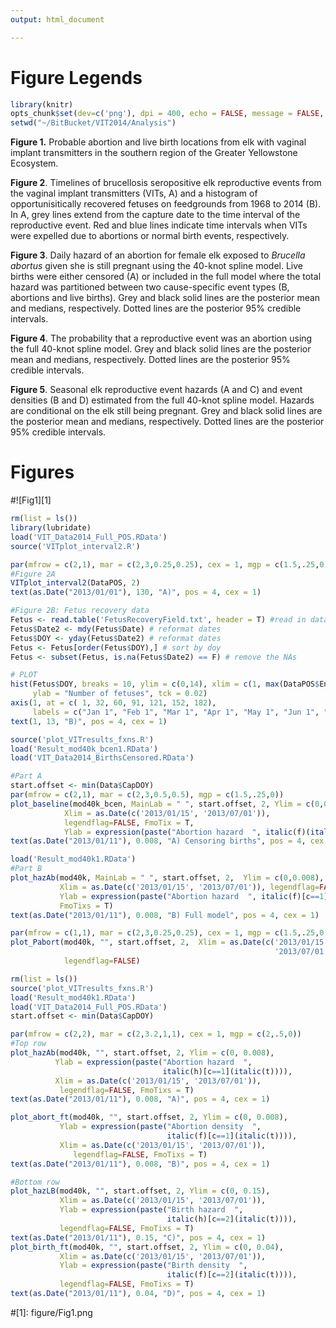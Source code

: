 ```yaml
---
output: html_document

---
```

Figure Legends
=====================================================
```r
library(knitr)
opts_chunk$set(dev=c('png'), dpi = 400, echo = FALSE, message = FALSE, cache = F, fig.cap= "", fig.lp="", fig.path = 'figure_rmd/')
setwd("~/BitBucket/VIT2014/Analysis")
```

**Figure 1.** Probable abortion and live birth locations from elk with vaginal implant transmitters in the southern region of the Greater Yellowstone Ecosystem. 
    
**Figure 2**. Timelines of brucellosis seropositive elk reproductive events from the vaginal implant transmitters (VITs, A) and a histogram of opportunisitically recovered fetuses on feedgrounds from 1968 to 2014 (B). In A, grey lines extend from the capture date to the time interval of the reproductive event. Red and blue lines indicate time intervals when VITs were expelled due to abortions or normal birth events, respectively. 

**Figure 3**. Daily hazard of an abortion for female elk exposed to *Brucella abortus* given she is still pregnant using the 40-knot spline model. Live births were either censored (A) or included in the full model where the total hazard was partitioned between two cause-specific event types (B, abortions and live births). Grey and black solid lines are the posterior mean and medians, respectively. Dotted lines are the posterior 95% credible intervals.   
    
**Figure 4**. The probability that a reproductive event was an abortion using the full 40-knot spline model. Grey and black solid lines are the posterior mean and medians, respectively. Dotted lines are the posterior 95% credible intervals. 

**Figure 5**. Seasonal elk reproductive event hazards (A and C) and event densities (B and D) estimated from the full 40-knot spline model. Hazards are conditional on the elk still being pregnant. Grey and black solid lines are the posterior mean and medians, respectively. Dotted lines are the posterior 95% credible intervals.

\newpage  

Figures
=====================================================

#![Fig1][1]  
\newpage

```r
rm(list = ls())
library(lubridate)
load('VIT_Data2014_Full_POS.RData')
source('VITplot_interval2.R')

par(mfrow = c(2,1), mar = c(2,3,0.25,0.25), cex = 1, mgp = c(1.5,.25,0))
#Figure 2A
VITplot_interval2(DataPOS, 2) 
text(as.Date("2013/01/01"), 130, "A)", pos = 4, cex = 1)

#Figure 2B: Fetus recovery data
Fetus <- read.table('FetusRecoveryField.txt', header = T) #read in data
Fetus$Date2 <- mdy(Fetus$Date) # reformat dates
Fetus$DOY <- yday(Fetus$Date2) # reformat dates
Fetus <- Fetus[order(Fetus$DOY),] # sort by doy
Fetus <- subset(Fetus, is.na(Fetus$Date2) == F) # remove the NAs

# PLOT
hist(Fetus$DOY, breaks = 10, ylim = c(0,14), xlim = c(1, max(DataPOS$EndDOY)), main = '', xlab = "", xaxt = "n", col = 'grey', 
     ylab = "Number of fetuses", tck = 0.02)
axis(1, at = c( 1, 32, 60, 91, 121, 152, 182), 
     labels = c("Jan 1", "Feb 1", "Mar 1", "Apr 1", "May 1", "Jun 1", "Jul 1"), tck = 0.02)
text(1, 13, "B)", pos = 4, cex = 1)
```
    
\newpage  

```r
source('plot_VITresults_fxns.R')
load('Result_mod40k_bcen1.RData')
load('VIT_Data2014_BirthsCensored.RData')

#Part A
start.offset <- min(Data$CapDOY)
par(mfrow = c(2,1), mar = c(2,3,0.5,0.5), mgp = c(1.5,.25,0))
plot_baseline(mod40k_bcen, MainLab = " ", start.offset, 2, Ylim = c(0,0.008), 
            Xlim = as.Date(c('2013/01/15', '2013/07/01')), 
            legendflag=FALSE, FmoTix = T, 
            Ylab = expression(paste("Abortion hazard  ", italic(f)(italic(t)))))
text(as.Date("2013/01/11"), 0.008, "A) Censoring births", pos = 4, cex = 1)

load('Result_mod40k1.RData')
#Part B
plot_hazAb(mod40k, MainLab = " ", start.offset, 2,  Ylim = c(0,0.008), 
           Xlim = as.Date(c('2013/01/15', '2013/07/01')), legendflag=FALSE,
           Ylab = expression(paste("Abortion hazard  ", italic(f)[c==1](italic(t)))),
           FmoTixs = T)
text(as.Date("2013/01/11"), 0.008, "B) Full model", pos = 4, cex = 1)
```

\newpage  

```r
par(mfrow = c(1,1), mar = c(2,3,0.25,0.25), cex = 1, mgp = c(1.5,.25,0))
plot_Pabort(mod40k, "", start.offset, 2,  Xlim = as.Date(c('2013/01/15', 
                                                           '2013/07/01')),
            legendflag=FALSE)
```

\newpage  

```r
rm(list = ls())
source('plot_VITresults_fxns.R')
load('Result_mod40k1.RData')
load('VIT_Data2014_Full_POS.RData')
start.offset <- min(Data$CapDOY)

par(mfrow = c(2,2), mar = c(2,3.2,1,1), cex = 1, mgp = c(2,.5,0))
#Top row
plot_hazAb(mod40k, "", start.offset, 2, Ylim = c(0, 0.008), 
          Ylab = expression(paste("Abortion hazard  ", 
                                  italic(h)[c==1](italic(t)))),
          Xlim = as.Date(c('2013/01/15', '2013/07/01')), 
           legendflag=FALSE, FmoTixs = T)
text(as.Date("2013/01/11"), 0.008, "A)", pos = 4, cex = 1)

plot_abort_ft(mod40k, "", start.offset, 2, Ylim = c(0, 0.008), 
           Ylab = expression(paste("Abortion density  ",
                                   italic(f)[c==1](italic(t)))),
           Xlim = as.Date(c('2013/01/15', '2013/07/01')), 
              legendflag=FALSE, FmoTixs = T)
text(as.Date("2013/01/11"), 0.008, "B)", pos = 4, cex = 1)

#Bottom row
plot_hazLB(mod40k, "", start.offset, 2, Ylim = c(0, 0.15),   
           Xlim = as.Date(c('2013/01/15', '2013/07/01')), 
           Ylab = expression(paste("Birth hazard  ", 
                                   italic(h)[c==2](italic(t)))),
           legendflag=FALSE, FmoTixs = T)
text(as.Date("2013/01/11"), 0.15, "C)", pos = 4, cex = 1)
plot_birth_ft(mod40k, "", start.offset, 2, Ylim = c(0, 0.04),  
           Xlim = as.Date(c('2013/01/15', '2013/07/01')),
           Ylab = expression(paste("Birth density  ", 
                                   italic(f)[c==2](italic(t)))),
           legendflag=FALSE, FmoTixs = T)
text(as.Date("2013/01/11"), 0.04, "D)", pos = 4, cex = 1)

```
\newpage  

#[1]: figure/Fig1.png
  
